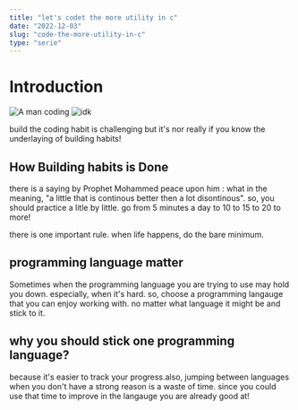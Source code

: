 ```yaml
---
title: "let's codet the more utility in c"
date: "2022-12-03"
slug: "code-the-more-utility-in-c"
type: "serie"
---
```



# Introduction

![A man coding]("../images/how-to-build-coding-habit-image-1")
![idk](../images/icons8-inspect-code-48.png)

build the coding habit is challenging but it's nor really if you know the underlaying of building habits!

## How Building habits is Done

there is a saying by Prophet Mohammed peace upon him :
what in the meaning, "a little that is continous better then a lot disontinous".
so, you should practice a litle by little. go from 5 minutes a day to 10 to 15 to 20 to more!

there is one important rule. when life happens, do the bare minimum.
## programming language matter

Sometimes when the programming language you are trying to use may hold you down. especially, when it's hard.
so, choose a programming langauge that you can enjoy working with. no matter what language it might be and stick to it.

## why you should stick one programming language?

because it's easier to track your progress.also, jumping between languages when you don't have a strong reason is a waste of time. since you could use that time to improve in the langauge you are already good at!

